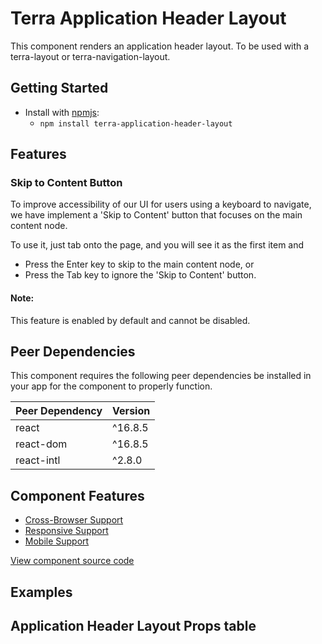 


<Badge />

# Terra Application Header Layout

This component renders an application header layout. To be used with a terra-layout or terra-navigation-layout.

## Getting Started

- Install with [npmjs](https://www.npmjs.com):
  - `npm install terra-application-header-layout`

## Features

### Skip to Content Button

To improve accessibility of our UI for users using a keyboard to navigate, we have implement a 'Skip to Content' button that focuses on the main content node.

To use it, just tab onto the page, and you will see it as the first item and 
- Press the Enter key to skip to the main content node, or
- Press the Tab key to ignore the 'Skip to Content' button.

#### Note: 
This feature is enabled by default and cannot be disabled.

<!-- AUTO-GENERATED-CONTENT:START Peer Dependencies -->
## Peer Dependencies

This component requires the following peer dependencies be installed in your app for the component to properly function.

| Peer Dependency | Version |
|-|-|
| react | ^16.8.5 |
| react-dom | ^16.8.5 |
| react-intl | ^2.8.0 |

<!-- AUTO-GENERATED-CONTENT:END -->

## Component Features
* [Cross-Browser Support](https://github.com/cerner/terra-ui/blob/master/src/terra-dev-site/contributing/ComponentStandards.e.contributing.md#cross-browser-support)
* [Responsive Support](https://github.com/cerner/terra-ui/blob/master/src/terra-dev-site/contributing/ComponentStandards.e.contributing.md#responsive-support)
* [Mobile Support](https://github.com/cerner/terra-ui/blob/master/src/terra-dev-site/contributing/ComponentStandards.e.contributing.md#mobile-support)

[View component source code](https://github.com/cerner/terra-framework/tree/master/packages/terra-application-header-layout)

## Examples
<HeaderWireframe title='Header - Wireframe' />

## Application Header Layout Props table
<HeaderLayoutSrc />
